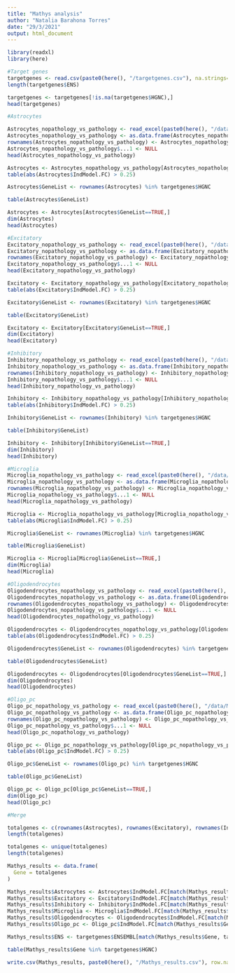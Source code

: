 ---
title: "Mathys analysis"
author: "Natalia Barahona Torres"
date: "29/3/2021"
output: html_document
---

```{r, warning=FALSE}
library(readxl)
library(here)

#Target genes
targetgenes <- read.csv(paste0(here(), "/targetgenes.csv"), na.strings="", stringsAsFactors=FALSE)
length(targetgenes$ENS)

targetgenes <- targetgenes[!is.na(targetgenes$HGNC),]
head(targetgenes)

#Astrocytes

Astrocytes_nopathology_vs_pathology <- read_excel(paste0(here(), "/data/Mathys/Astrocytes_nopathology_vs_pathology.xlsx"))
Astrocytes_nopathology_vs_pathology <- as.data.frame(Astrocytes_nopathology_vs_pathology)
rownames(Astrocytes_nopathology_vs_pathology) <- Astrocytes_nopathology_vs_pathology$...1
Astrocytes_nopathology_vs_pathology$...1 <- NULL
head(Astrocytes_nopathology_vs_pathology)

Astrocytes <- Astrocytes_nopathology_vs_pathology[Astrocytes_nopathology_vs_pathology$DEGs.Ind.Model==TRUE & Astrocytes_nopathology_vs_pathology$DEGs.Ind.Mix.models==TRUE,]
table(abs(Astrocytes$IndModel.FC) > 0.25)

Astrocytes$GeneList <- rownames(Astrocytes) %in% targetgenes$HGNC

table(Astrocytes$GeneList)

Astrocytes <- Astrocytes[Astrocytes$GeneList==TRUE,]
dim(Astrocytes)
head(Astrocytes)

#Excitatory
Excitatory_nopathology_vs_pathology <- read_excel(paste0(here(), "/data/Mathys/Excitatory_nopathology_vs_pathology.xlsx"))
Excitatory_nopathology_vs_pathology <- as.data.frame(Excitatory_nopathology_vs_pathology)
rownames(Excitatory_nopathology_vs_pathology) <- Excitatory_nopathology_vs_pathology$...1
Excitatory_nopathology_vs_pathology$...1 <- NULL
head(Excitatory_nopathology_vs_pathology)

Excitatory <- Excitatory_nopathology_vs_pathology[Excitatory_nopathology_vs_pathology$DEGs.Ind.Model==TRUE & Excitatory_nopathology_vs_pathology$DEGs.Ind.Mix.models==TRUE,]
table(abs(Excitatory$IndModel.FC) > 0.25)

Excitatory$GeneList <- rownames(Excitatory) %in% targetgenes$HGNC

table(Excitatory$GeneList)

Excitatory <- Excitatory[Excitatory$GeneList==TRUE,]
dim(Excitatory)
head(Excitatory)

#Inhibitory
Inhibitory_nopathology_vs_pathology <- read_excel(paste0(here(), "/data/Mathys/Inhibitory_nopathology_vs_pathology.xlsx"))
Inhibitory_nopathology_vs_pathology <- as.data.frame(Inhibitory_nopathology_vs_pathology)
rownames(Inhibitory_nopathology_vs_pathology) <- Inhibitory_nopathology_vs_pathology$...1
Inhibitory_nopathology_vs_pathology$...1 <- NULL
head(Inhibitory_nopathology_vs_pathology)

Inhibitory <- Inhibitory_nopathology_vs_pathology[Inhibitory_nopathology_vs_pathology$DEGs.Ind.Model==TRUE & Inhibitory_nopathology_vs_pathology$DEGs.Ind.Mix.models==TRUE,]
table(abs(Inhibitory$IndModel.FC) > 0.25)

Inhibitory$GeneList <- rownames(Inhibitory) %in% targetgenes$HGNC

table(Inhibitory$GeneList)

Inhibitory <- Inhibitory[Inhibitory$GeneList==TRUE,]
dim(Inhibitory)
head(Inhibitory)

#Microglia
Microglia_nopathology_vs_pathology <- read_excel(paste0(here(), "/data/Mathys/Microglia_nopathology_vs_pathology.xlsx"))
Microglia_nopathology_vs_pathology <- as.data.frame(Microglia_nopathology_vs_pathology)
rownames(Microglia_nopathology_vs_pathology) <- Microglia_nopathology_vs_pathology$...1
Microglia_nopathology_vs_pathology$...1 <- NULL
head(Microglia_nopathology_vs_pathology)

Microglia <- Microglia_nopathology_vs_pathology[Microglia_nopathology_vs_pathology$DEGs.Ind.Model==TRUE & Microglia_nopathology_vs_pathology$DEGs.Ind.Mix.models==TRUE,]
table(abs(Microglia$IndModel.FC) > 0.25)

Microglia$GeneList <- rownames(Microglia) %in% targetgenes$HGNC

table(Microglia$GeneList)

Microglia <- Microglia[Microglia$GeneList==TRUE,]
dim(Microglia)
head(Microglia)

#Oligodendrocytes
Oligodendrocytes_nopathology_vs_pathology <- read_excel(paste0(here(), "/data/Mathys/Oligodendrocytes_nopathology_vs_pathology.xlsx"))
Oligodendrocytes_nopathology_vs_pathology <- as.data.frame(Oligodendrocytes_nopathology_vs_pathology)
rownames(Oligodendrocytes_nopathology_vs_pathology) <- Oligodendrocytes_nopathology_vs_pathology$...1
Oligodendrocytes_nopathology_vs_pathology$...1 <- NULL
head(Oligodendrocytes_nopathology_vs_pathology)

Oligodendrocytes <- Oligodendrocytes_nopathology_vs_pathology[Oligodendrocytes_nopathology_vs_pathology$DEGs.Ind.Model==TRUE & Oligodendrocytes_nopathology_vs_pathology$DEGs.Ind.Mix.models==TRUE,]
table(abs(Oligodendrocytes$IndModel.FC) > 0.25)

Oligodendrocytes$GeneList <- rownames(Oligodendrocytes) %in% targetgenes$HGNC

table(Oligodendrocytes$GeneList)

Oligodendrocytes <- Oligodendrocytes[Oligodendrocytes$GeneList==TRUE,]
dim(Oligodendrocytes)
head(Oligodendrocytes)

#Oligo_pc
Oligo_pc_nopathology_vs_pathology <- read_excel(paste0(here(), "/data/Mathys/Oligodendrocytes_progenitor_cell_nopathology_vs_pathology.xlsx"))
Oligo_pc_nopathology_vs_pathology <- as.data.frame(Oligo_pc_nopathology_vs_pathology)
rownames(Oligo_pc_nopathology_vs_pathology) <- Oligo_pc_nopathology_vs_pathology$...1
Oligo_pc_nopathology_vs_pathology$...1 <- NULL
head(Oligo_pc_nopathology_vs_pathology)

Oligo_pc <- Oligo_pc_nopathology_vs_pathology[Oligo_pc_nopathology_vs_pathology$DEGs.Ind.Model==TRUE & Oligo_pc_nopathology_vs_pathology$DEGs.Ind.Mix.models==TRUE,]
table(abs(Oligo_pc$IndModel.FC) > 0.25)

Oligo_pc$GeneList <- rownames(Oligo_pc) %in% targetgenes$HGNC

table(Oligo_pc$GeneList)

Oligo_pc <- Oligo_pc[Oligo_pc$GeneList==TRUE,]
dim(Oligo_pc)
head(Oligo_pc)

#Merge

totalgenes <- c(rownames(Astrocytes), rownames(Excitatory), rownames(Inhibitory), rownames(Microglia), rownames(Oligodendrocytes), rownames(Oligo_pc))
length(totalgenes)

totalgenes <- unique(totalgenes)
length(totalgenes)

Mathys_results <- data.frame(
  Gene = totalgenes
)

Mathys_results$Astrocytes <- Astrocytes$IndModel.FC[match(Mathys_results$Gene, rownames(Astrocytes))]
Mathys_results$Excitatory <- Excitatory$IndModel.FC[match(Mathys_results$Gene, rownames(Excitatory))]
Mathys_results$Inhibitory <- Inhibitory$IndModel.FC[match(Mathys_results$Gene, rownames(Inhibitory))]
Mathys_results$Microglia <- Microglia$IndModel.FC[match(Mathys_results$Gene, rownames(Microglia))]
Mathys_results$Oligodendrocytes <- Oligodendrocytes$IndModel.FC[match(Mathys_results$Gene, rownames(Oligodendrocytes))]
Mathys_results$Oligo_pc <- Oligo_pc$IndModel.FC[match(Mathys_results$Gene, rownames(Oligo_pc))]

Mathys_results$ENS <- targetgenes$ENSEMBL[match(Mathys_results$Gene, targetgenes$HGNC)]

table(Mathys_results$Gene %in% targetgenes$HGNC)

write.csv(Mathys_results, paste0(here(), "/Mathys_results.csv"), row.names=F)

```
